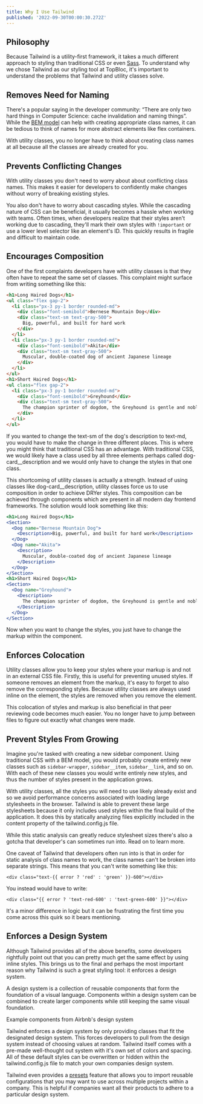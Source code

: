 ```yaml
---
title: Why I Use Tailwind
published: '2022-09-30T00:00:30.272Z'
---
```


## Philosophy

Because Tailwind is a utility-first framework, it takes a much different approach to styling than traditional
CSS or even [Sass](https://sass-lang.com/). To understand why we chose Tailwind as our styling tool at TopBloc, it's important
to understand the problems that Tailwind and utility classes solve.

## Removes Need for Naming

There's a popular saying in the developer community: “There are only two hard things in Computer Science:
cache invalidation and naming things”. While the [BEM model](https://getbem.com/introduction/) can help with
creating appropriate class names, it can be tedious to think of names for more abstract elements like flex
containers.

With utility classes, you no longer have to think about creating class names at all because all the classes
are already created for you.

## Prevents Conflicting Changes

With utility classes you don't need to worry about about conflicting class names. This makes it easier
for developers to confidently make changes without worry of breaking existing styles.

You also don't have to worry about cascading styles. While the cascading nature of CSS can be beneficial,
it usually becomes a hassle when working with teams. Often times, when developers realize that their styles
aren't working due to cascading, they'll mark their own styles with `!important` or use a lower level
selector like an element's ID. This quickly results in fragile and difficult to maintain code.

## Encourages Composition

One of the first complaints developers have with utility classes is that they often have to repeat the same
set of classes. This complaint might surface from writing something like this:

```html
<h1>Long Haired Dogs</h1>
<ul class="flex gap-2">
  <li class="px-3 py-1 border rounded-md">
    <div class="font-semibold">Bernese Mountain Dog</div>
    <div class="text-sm text-gray-500">
      Big, powerful, and built for hard work
    </div>
  </li>
  <li class="px-3 py-1 border rounded-md">
    <div class="font-semibold">Akita</div>
    <div class="text-sm text-gray-500">
      Muscular, double-coated dog of ancient Japanese lineage
    </div>
  </li>
</ul>
<h1>Short Haired Dogs</h1>
<ul class="flex gap-2">
  <li class="px-3 py-1 border rounded-md">
    <div class="font-semibold">Greyhound</div>
    <div class="text-sm text-gray-500">
      The champion sprinter of dogdom, the Greyhound is gentle and noble
    </div>
  </li>
</ul>
```

If you wanted to change the text-sm of the dog's description to text-md, you would have to make the change
in three different places. This is where you might think that traditional CSS has an advantage.
With traditional CSS, we would likely have a class used by all three elements perhaps called
dog-card\_\_description and we would only have to change the styles in that one class.

This shortcoming of utility classes is actually a strength. Instead of using classes like dog-card\_\_description,
utility classes force us to use composition in order to achieve DRYer styles. This composition can be achieved
through components which are present in all modern day frontend frameworks. The solution would look something
like this:

```jsx
<h1>Long Haired Dogs</h1>
<Section>
  <Dog name="Bernese Mountain Dog">
    <Description>Big, powerful, and built for hard work</Description>
  </Dog>
  <Dog name="Akita">
    <Description>
      Muscular, double-coated dog of ancient Japanese lineage
    </Description>
  </Dog>
</Section>
<h1>Short Haired Dogs</h1>
<Section>
  <Dog name="Greyhound">
    <Description>
      The champion sprinter of dogdom, the Greyhound is gentle and noble
    </Description>
  </Dog>
</Section>
```

Now when you want to change the styles, you just have to change the markup within the component.

## Enforces Colocation

Utility classes allow you to keep your styles where your markup is and not in an external CSS file. Firstly,
this is useful for preventing unused styles. If someone removes an element from the markup, it's easy
to forget to also remove the corresponding styles. Because utility classes are always used inline on
the element, the styles are removed when you remove the element.

This colocation of styles and markup is also beneficial in that peer reviewing code becomes much easier. You
no longer have to jump between files to figure out exactly what changes were made.

## Prevent Styles From Growing

Imagine you're tasked with creating a new sidebar component. Using traditional CSS with a BEM model, you would
probably create entirely new classes such as `sidebar-wrapper`, `sidebar__item`, `sidebar__link`, and so on.
With each of these new classes you would write entirely new styles, and thus the number of styles present
in the application grows.

With utility classes, all the styles you will need to use likely already exist and so we avoid performance
concerns associated with loading large stylesheets in the browser. Tailwind is able to prevent these large
stylesheets because it only includes used styles within the final build of the application. It does this
by statically analyzing files explicitly included in the content property of the tailwind.config.js file.

<Callout>
  While this static analysis can greatly reduce stylesheet sizes there's also a
  gotcha that developer's can sometimes run into. Read on to learn more.
</Callout>

One caveat of Tailwind that developers often run into is that in order for static analysis of class names
to work, the class names can't be broken into separate strings. This means that you can't write something
like this:

```
<div class="text-{{ error ? 'red' : 'green' }}-600"></div>
```

You instead would have to write:

```
<div class="{{ error ? 'text-red-600' : 'text-green-600' }}"></div>
```

It's a minor difference in logic but it can be frustrating the first time you come across this quirk
so it bears mentioning.

## Enforces a Design System

Although Tailwind provides all of the above benefits, some developers rightfully point out that you can
pretty much get the same effect by using inline styles. This brings us to the final and perhaps the
most important reason why Tailwind is such a great styling tool: it enforces a design system.

A design system is a collection of reusable components that form the foundation of a visual language.
Components within a design system can be combined to create larger components while still keeping the
same visual foundation.

Example components from Airbnb's design system

Tailwind enforces a design system by only providing classes that fit the designated design system.
This forces developers to pull from the design system instead of choosing values at random.
Tailwind itself comes with a pre-made well-thought out system with it's own set of colors and spacing.
All of these default styles can be overwritten or hidden within the tailwind.config.js file to match
your own companies design system.

Tailwind even provides a [presets](https://tailwindcss.com/docs/presets) feature that allows you to import
reusable configurations that you may want to use across multiple projects within a company. This is helpful
if companies want all their products to adhere to a particular design system.
